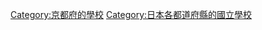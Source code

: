 {{日本行政區劃分類導航|的國立學校}}

[[Category:京都府的學校|Category:京都府的學校]]
[[Category:日本各都道府縣的國立學校|Category:日本各都道府縣的國立學校]]